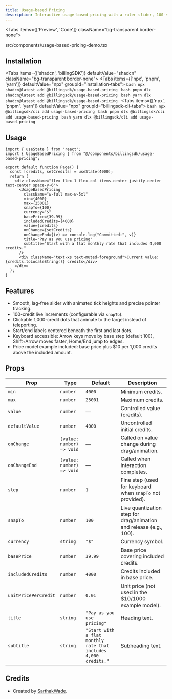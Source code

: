 ```yaml
---
title: Usage-based Pricing
description: Interactive usage-based pricing with a ruler slider, 100-step grid, clickable 1,000-credit markers, and smooth animations.
---
```


<Tabs items={['Preview', 'Code']} className="bg-transparent border-none">
  <Tab value="Preview" className="border-none bg-transparent p-0 mt-3">
    <PreviewComponents registryName="usage-based-pricing">
      <UsageBasedPricingDemo />
    </PreviewComponents>
  </Tab>

  <Tab value="Code" className="mt-3">
    <include cwd lang='tsx' meta='title="src/components/usage-based-pricing-demo.tsx"'>src/components/usage-based-pricing-demo.tsx</include>
  </Tab>
</Tabs>

## Installation

<Tabs items={['shadcn', 'billingSDK']} defaultValue="shadcn" className="bg-transparent border-none">
  <Tab value="shadcn" className="border-none bg-transparent p-0 mt-3">
    <Tabs items={['npx', 'pnpm', 'yarn']} defaultValue="npx" groupId="installation-tabs">
      <Tab value="npx">
        ```bash
        npx shadcn@latest add @billingsdk/usage-based-pricing
        ```
      </Tab>
      <Tab value="pnpm">
        ```bash
        pnpm dlx shadcn@latest add @billingsdk/usage-based-pricing
        ```
      </Tab>
      <Tab value="yarn">
        ```bash
        yarn dlx shadcn@latest add @billingsdk/usage-based-pricing
        ```
      </Tab>
    </Tabs>
  </Tab>
  <Tab value="billingSDK" className="border-none bg-transparent p-0 mt-3">
    <Tabs items={['npx', 'pnpm', 'yarn']} defaultValue="npx" groupId="billingsdk-cli-tabs">
      <Tab value="npx">
        ```bash
        npx @billingsdk/cli add usage-based-pricing
        ```
      </Tab>
      <Tab value="pnpm">
        ```bash
        pnpm dlx @billingsdk/cli add usage-based-pricing
        ```
      </Tab>
      <Tab value="yarn">
        ```bash
        yarn dlx @billingsdk/cli add usage-based-pricing
        ```
      </Tab>
    </Tabs>
  </Tab>
</Tabs>

## Usage

```tsx
import { useState } from "react";
import { UsageBasedPricing } from "@/components/billingsdk/usage-based-pricing";

export default function Page() {
  const [credits, setCredits] = useState(4000);
  return (
    <div className="flex flex-1 flex-col items-center justify-center text-center space-y-6">
      <UsageBasedPricing
        className="w-full max-w-5xl"
        min={4000}
        max={25001}
        snapTo={100}
        currency="$"
        basePrice={39.99}
        includedCredits={4000}
        value={credits}
        onChange={setCredits}
        onChangeEnd={(v) => console.log("Committed:", v)}
        title="Pay as you use pricing"
        subtitle="Start with a flat monthly rate that includes 4,000 credits."
      />
      <div className="text-xs text-muted-foreground">Current value: {credits.toLocaleString()} credits</div>
    </div>
  );
}
```

## Features

- Smooth, lag-free slider with animated tick heights and precise pointer tracking.
- 100-credit live increments (configurable via `snapTo`).
- Clickable 1,000-credit dots that animate to the target instead of teleporting.
- Start/end labels centered beneath the first and last dots.
- Keyboard accessible: Arrow keys move by base step (default 100), Shift+Arrow moves faster, Home/End jump to edges.
- Price model example included: base price plus $10 per 1,000 credits above the included amount.

## Props

| Prop | Type | Default | Description |
|------|------|---------|-------------|
| `min` | `number` | `4000` | Minimum credits. |
| `max` | `number` | `25001` | Maximum credits. |
| `value` | `number` | — | Controlled value (credits). |
| `defaultValue` | `number` | `4000` | Uncontrolled initial credits. |
| `onChange` | `(value: number) => void` | — | Called on value change during drag/animation. |
| `onChangeEnd` | `(value: number) => void` | — | Called when interaction completes. |
| `step` | `number` | `1` | Fine step (used for keyboard when `snapTo` not provided). |
| `snapTo` | `number` | `100` | Live quantization step for drag/animation and release (e.g., 100). |
| `currency` | `string` | `"$"` | Currency symbol. |
| `basePrice` | `number` | `39.99` | Base price covering included credits. |
| `includedCredits` | `number` | `4000` | Credits included in base price. |
| `unitPricePerCredit` | `number` | `0.01` | Unit price (not used in the $10/1000 example model). |
| `title` | `string` | `"Pay as you use pricing"` | Heading text. |
| `subtitle` | `string` | `"Start with a flat monthly rate that includes 4,000 credits."` | Subheading text. |

## Credits

- Created by [SarthakWade](https://x.com/Sarthak_Wade).
